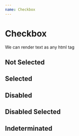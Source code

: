 ```yaml
---
name: Checkbox
---
```



# Checkbox

We can render text as any html tag

<Props of={Checkbox} />

## Not Selected

<Playground>
  <Checkbox label='Not Selected' />
</Playground>

## Selected

<Playground>
  <Checkbox label='Selected' selected />
</Playground>

## Disabled

<Playground>
  <Checkbox label='Disabled' disabled />
</Playground>

## Disabled Selected

<Playground>
  <Checkbox label='Disabled Selected' disabled selected />
</Playground>

## Indeterminated

<Playground>
  <Checkbox label='Indeterminated' indeterminated />
</Playground>